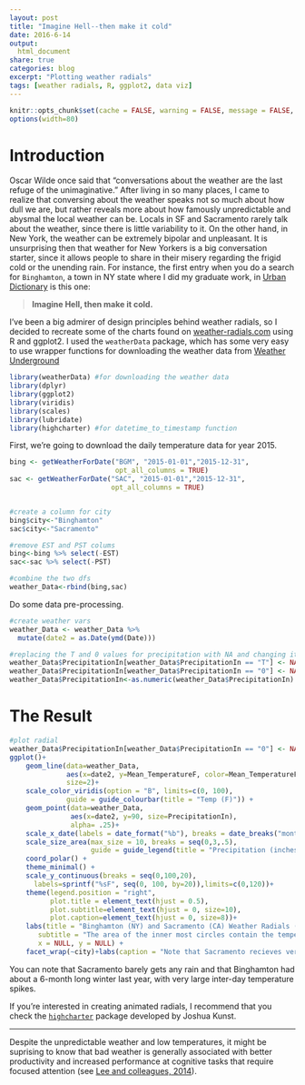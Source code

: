 ```yaml
---
layout: post
title: "Imagine Hell--then make it cold"
date: 2016-6-14
output:
  html_document
share: true
categories: blog
excerpt: "Plotting weather radials"
tags: [weather radials, R, ggplot2, data viz]
---
```


```r
knitr::opts_chunk$set(cache = FALSE, warning = FALSE, message = FALSE, dpi = 180)
options(width=80)
```


# Introduction
Oscar Wilde once said that "conversations about the weather are the last refuge of the unimaginative." After living in so many places, I came to realize that conversing about the weather speaks not so much about how dull we are, but rather reveals more about how famously unpredictable and abysmal the local weather can be. Locals in SF and Sacramento rarely talk about the weather, since there is little variability to it. On the other hand, in New York, the weather can be extremely bipolar and unpleasant. It is unsurprising then that weather for New Yorkers is a big conversation starter, since it allows people to share in their misery regarding the frigid cold or the unending rain. For instance, the first entry when you do a search for `Binghamton`, a town in NY state where I did my graduate work, in [Urban Dictionary](http://www.urbandictionary.com/define.php?term=Binghamton&utm_source=search-action) is this one:

> **Imagine Hell, then make it cold.**

I've been a big admirer of design principles behind weather radials, so I decided to recreate some of the charts found on [weather-radials.com](http://weather-radials.com/) using R and ggplot2. I used the `weatherData` package, which has some very easy to use wrapper functions for downloading the weather data from [Weather Underground](https://www.wunderground.com/)


```r
library(weatherData) #for downloading the weather data
library(dplyr)
library(ggplot2)
library(viridis)
library(scales)
library(lubridate)
library(highcharter) #for datetime_to_timestamp function
```

First, we're going to download the daily temperature data for year 2015. 

```r
bing <- getWeatherForDate("BGM", "2015-01-01","2015-12-31", 
                          opt_all_columns = TRUE)
sac <- getWeatherForDate("SAC", "2015-01-01","2015-12-31",
                         opt_all_columns = TRUE)


#create a column for city
bing$city<-"Binghamton"
sac$city<-"Sacramento"

#remove EST and PST colums
bing<-bing %>% select(-EST)
sac<-sac %>% select(-PST)

#combine the two dfs
weather_Data<-rbind(bing,sac)
```

Do some data pre-processing.

```r
#create weather vars
weather_Data <- weather_Data %>% 
  mutate(date2 = as.Date(ymd(Date))) 

#replacing the T and 0 values for precipitation with NA and changing it to numeric
weather_Data$PrecipitationIn[weather_Data$PrecipitationIn == "T"] <- NA
weather_Data$PrecipitationIn[weather_Data$PrecipitationIn == "0"] <- NA
weather_Data$PrecipitationIn<-as.numeric(weather_Data$PrecipitationIn)
```

# The Result

```r
#plot radial
weather_Data$PrecipitationIn[weather_Data$PrecipitationIn == "0"] <- NA
ggplot()+
    geom_line(data=weather_Data, 
              aes(x=date2, y=Mean_TemperatureF, color=Mean_TemperatureF),
              size=2)+
    scale_color_viridis(option = "B", limits=c(0, 100), 
              guide = guide_colourbar(title = "Temp (F)")) +
    geom_point(data=weather_Data,
               aes(x=date2, y=90, size=PrecipitationIn),
               alpha= .25)+
    scale_x_date(labels = date_format("%b"), breaks = date_breaks("month")) +
    scale_size_area(max_size = 10, breaks = seq(0,3,.5),
                    guide = guide_legend(title = "Precipitation (inches)")) +
    coord_polar() +
    theme_minimal() +
    scale_y_continuous(breaks = seq(0,100,20),
      labels=sprintf("%sF", seq(0, 100, by=20)),limits=c(0,120))+
    theme(legend.position = "right",
          plot.title = element_text(hjust = 0.5),
          plot.subtitle=element_text(hjust = 0, size=10),
          plot.caption=element_text(hjust = 0, size=8))+
    labs(title = "Binghamton (NY) and Sacramento (CA) Weather Radials (2015)",
       subtitle = "The area of the inner most circles contain the temperatures from 0-20 F and consecutively larger circles contain an additional 20F. \nThe brightly colored lines represent the daily mean temperature for each location",
       x = NULL, y = NULL) +
    facet_wrap(~city)+labs(caption = "Note that Sacramento recieves very little precipitation, while Binghamton has pretty much all year-round rainy/snowy weather.")
```

You can note that Sacramento barely gets any rain and that Binghamton had about a 6-month long winter last year, with very large inter-day temperature spikes.

If you're interested in creating animated radials, I recommend that you check the [`highcharter`](http://jkunst.com/highcharter/showcase.html) package developed by Joshua Kunst.

----

Despite the unpredictable weather and low temperatures, it might be suprising to know that bad weather is generally associated with better productivity and increased performance at cognitive tasks that require focused attention (see [Lee and colleagues, 2014](http://scholar.harvard.edu/files/jooajulialee/files/jap_final_rainmakers_2014-01192-001.pdf?m=1400193142)). 





